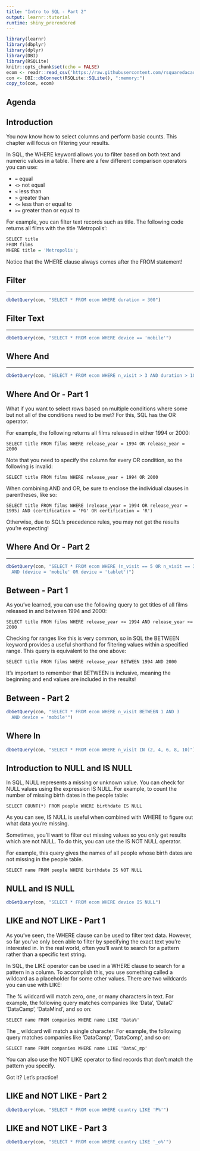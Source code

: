 ```yaml
---
title: "Intro to SQL - Part 2"
output: learnr::tutorial
runtime: shiny_prerendered
---
```


```r
library(learnr)
library(dbplyr)
library(dplyr)
library(DBI)
library(RSQLite)
knitr::opts_chunk$set(echo = FALSE)
ecom <- readr::read_csv('https://raw.githubusercontent.com/rsquaredacademy/datasets/master/web.csv')
con <- DBI::dbConnect(RSQLite::SQLite(), ":memory:")
copy_to(con, ecom)
```

## Agenda

## Introduction

You now know how to select columns and perform basic counts. This chapter will focus on filtering your results.

In SQL, the WHERE keyword allows you to filter based on both text and numeric values in a table. There are a few different comparison operators you can use:

- `=` equal
- `<>` not equal
- `<` less than
- `>` greater than
- `<=` less than or equal to
- `>=` greater than or equal to

For example, you can filter text records such as title. The following code returns all films with the title 'Metropolis':

```r
SELECT title
FROM films
WHERE title = 'Metropolis';
```
Notice that the WHERE clause always comes after the FROM statement!

## Filter

<hr>

```r
dbGetQuery(con, "SELECT * FROM ecom WHERE duration > 300")
```

## Filter Text

<hr>

```r
dbGetQuery(con, "SELECT * FROM ecom WHERE device == 'mobile'")
```

## Where And

<hr>

```r
dbGetQuery(con, "SELECT * FROM ecom WHERE n_visit > 3 AND duration > 100")
```

## Where And Or - Part 1

What if you want to select rows based on multiple conditions where some but not all of the conditions need to be met? For this, SQL has the OR operator.

For example, the following returns all films released in either 1994 or 2000:

`
SELECT title
FROM films
WHERE release_year = 1994
OR release_year = 2000
`

Note that you need to specify the column for every OR condition, so the following is invalid:

`
SELECT title
FROM films
WHERE release_year = 1994 OR 2000
`

When combining AND and OR, be sure to enclose the individual clauses in parentheses, like so:

`
SELECT title
FROM films
WHERE (release_year = 1994 OR release_year = 1995)
AND (certification = 'PG' OR certification = 'R')
`

Otherwise, due to SQL's precedence rules, you may not get the results you're expecting!

## Where And Or - Part 2

<hr>

```r
dbGetQuery(con, "SELECT * FROM ecom WHERE (n_visit == 5 OR n_visit == 3) 
  AND (device = 'mobile' OR device = 'tablet')")
```

## Between - Part 1

As you've learned, you can use the following query to get titles of all films released in and between 1994 and 2000:

`
SELECT title
FROM films
WHERE release_year >= 1994
AND release_year <= 2000`

Checking for ranges like this is very common, so in SQL the BETWEEN keyword provides a useful shorthand for filtering values within a specified range. This query is equivalent to the one above:

`
SELECT title
FROM films
WHERE release_year
BETWEEN 1994 AND 2000`

It's important to remember that BETWEEN is inclusive, meaning the beginning and end values are included in the results!

## Between - Part 2

```r
dbGetQuery(con, "SELECT * FROM ecom WHERE n_visit BETWEEN 1 AND 3
  AND device = 'mobile'")
```

## Where In

```r
dbGetQuery(con, "SELECT * FROM ecom WHERE n_visit IN (2, 4, 6, 8, 10)")
```

## Introduction to NULL and IS NULL

In SQL, NULL represents a missing or unknown value. You can check for NULL values using the expression IS NULL. For example, to count the number of missing birth dates in the people table:

`
SELECT COUNT(*)
FROM people
WHERE birthdate IS NULL`

As you can see, IS NULL is useful when combined with WHERE to figure out what data you're missing.

Sometimes, you'll want to filter out missing values so you only get results which are not NULL. To do this, you can use the IS NOT NULL operator.

For example, this query gives the names of all people whose birth dates are not missing in the people table.

`
SELECT name
FROM people
WHERE birthdate IS NOT NULL`

## NULL and IS NULL

```r
dbGetQuery(con, "SELECT * FROM ecom WHERE device IS NULL")
```

## LIKE and NOT LIKE - Part 1

As you've seen, the WHERE clause can be used to filter text data. However, so far you've only been able to filter by specifying the exact text you're interested in. In the real world, often you'll want to search for a pattern rather than a specific text string.

In SQL, the LIKE operator can be used in a WHERE clause to search for a pattern in a column. To accomplish this, you use something called a wildcard as a placeholder for some other values. There are two wildcards you can use with LIKE:

The % wildcard will match zero, one, or many characters in text. For example, the following query matches companies like 'Data', 'DataC' 'DataCamp', 'DataMind', and so on:

`
SELECT name
FROM companies
WHERE name LIKE 'Data%'`

The _ wildcard will match a single character. For example, the following query matches companies like 'DataCamp', 'DataComp', and so on:

`
SELECT name
FROM companies
WHERE name LIKE 'DataC_mp'`

You can also use the NOT LIKE operator to find records that don't match the pattern you specify.

Got it? Let's practice!

## LIKE and NOT LIKE - Part 2

```r
dbGetQuery(con, "SELECT * FROM ecom WHERE country LIKE 'P%'")
```

## LIKE and NOT LIKE - Part 3

```r
dbGetQuery(con, "SELECT * FROM ecom WHERE country LIKE '_o%'")
```

